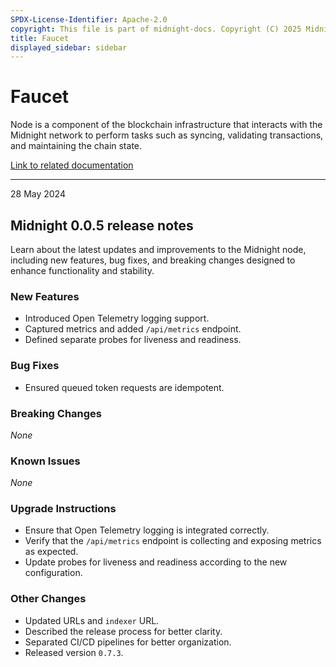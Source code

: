 ```yaml
---
SPDX-License-Identifier: Apache-2.0
copyright: This file is part of midnight-docs. Copyright (C) 2025 Midnight Foundation. Licensed under the Apache License, Version 2.0 (the "License"); You may not use this file except in compliance with the License. You may obtain a copy of the License at http://www.apache.org/licenses/LICENSE-2.0 Unless required by applicable law or agreed to in writing, software distributed under the License is distributed on an "AS IS" BASIS, WITHOUT WARRANTIES OR CONDITIONS OF ANY KIND, either express or implied. See the License for the specific language governing permissions and limitations under the License.
title: Faucet
displayed_sidebar: sidebar
---
```


# Faucet

Node is a component of the blockchain infrastructure that interacts with the Midnight network to perform tasks such as syncing, validating transactions, and maintaining the chain state.

[Link to related documentation](../../develop/nodes-and-dapps/node-endpoints)

---

<div 
  style={{
    marginTop: '0',
    fontSize: '1rem',
    fontWeight: 'normal',
    marginBottom: '0.5rem'
  }}
>
  28 May 2024
</div>

## Midnight 0.0.5 release notes

Learn about the latest updates and improvements to the Midnight node, including new features, bug fixes, and breaking changes designed to enhance functionality and stability.

### New Features
- Introduced Open Telemetry logging support.  
- Captured metrics and added `/api/metrics` endpoint.  
- Defined separate probes for liveness and readiness.  

### Bug Fixes
- Ensured queued token requests are idempotent.  

### Breaking Changes
_None_

### Known Issues
_None_

### Upgrade Instructions
- Ensure that Open Telemetry logging is integrated correctly.  
- Verify that the `/api/metrics` endpoint is collecting and exposing metrics as expected.  
- Update probes for liveness and readiness according to the new configuration.  

### Other Changes
- Updated URLs and `indexer` URL.  
- Described the release process for better clarity.  
- Separated CI/CD pipelines for better organization.  
- Released version `0.7.3`.  
